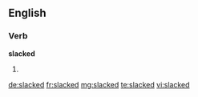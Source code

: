 ==English==

===Verb===
'''slacked'''

# {{past of|slack}}

[[de:slacked]]
[[fr:slacked]]
[[mg:slacked]]
[[te:slacked]]
[[vi:slacked]]